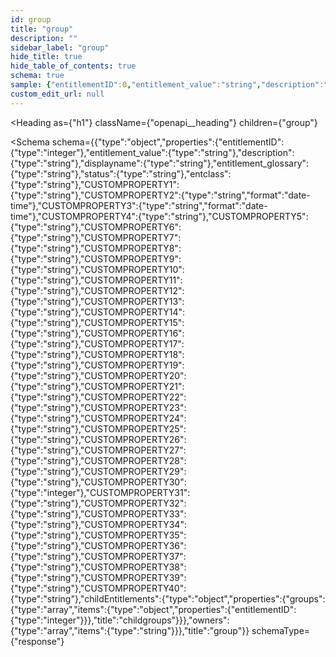 ```yaml
---
id: group
title: "group"
description: ""
sidebar_label: "group"
hide_title: true
hide_table_of_contents: true
schema: true
sample: {"entitlementID":0,"entitlement_value":"string","description":"string","displayname":"string","entitlement_glossary":"string","status":"string","entclass":"string","CUSTOMPROPERTY1":"string","CUSTOMPROPERTY2":"2024-07-29T15:51:28.071Z","CUSTOMPROPERTY3":"2024-07-29T15:51:28.071Z","CUSTOMPROPERTY4":"string","CUSTOMPROPERTY5":"string","CUSTOMPROPERTY6":"string","CUSTOMPROPERTY7":"string","CUSTOMPROPERTY8":"string","CUSTOMPROPERTY9":"string","CUSTOMPROPERTY10":"string","CUSTOMPROPERTY11":"string","CUSTOMPROPERTY12":"string","CUSTOMPROPERTY13":"string","CUSTOMPROPERTY14":"string","CUSTOMPROPERTY15":"string","CUSTOMPROPERTY16":"string","CUSTOMPROPERTY17":"string","CUSTOMPROPERTY18":"string","CUSTOMPROPERTY19":"string","CUSTOMPROPERTY20":"string","CUSTOMPROPERTY21":"string","CUSTOMPROPERTY22":"string","CUSTOMPROPERTY23":"string","CUSTOMPROPERTY24":"string","CUSTOMPROPERTY25":"string","CUSTOMPROPERTY26":"string","CUSTOMPROPERTY27":"string","CUSTOMPROPERTY28":"string","CUSTOMPROPERTY29":"string","CUSTOMPROPERTY30":0,"CUSTOMPROPERTY31":"string","CUSTOMPROPERTY32":"string","CUSTOMPROPERTY33":"string","CUSTOMPROPERTY34":"string","CUSTOMPROPERTY35":"string","CUSTOMPROPERTY36":"string","CUSTOMPROPERTY37":"string","CUSTOMPROPERTY38":"string","CUSTOMPROPERTY39":"string","CUSTOMPROPERTY40":"string","childEntitlements":{"groups":[{"entitlementID":0}]},"owners":["string"]}
custom_edit_url: null
---
```



<Heading
  as={"h1"}
  className={"openapi__heading"}
  children={"group"}
>
</Heading>





<Schema
  schema={{"type":"object","properties":{"entitlementID":{"type":"integer"},"entitlement_value":{"type":"string"},"description":{"type":"string"},"displayname":{"type":"string"},"entitlement_glossary":{"type":"string"},"status":{"type":"string"},"entclass":{"type":"string"},"CUSTOMPROPERTY1":{"type":"string"},"CUSTOMPROPERTY2":{"type":"string","format":"date-time"},"CUSTOMPROPERTY3":{"type":"string","format":"date-time"},"CUSTOMPROPERTY4":{"type":"string"},"CUSTOMPROPERTY5":{"type":"string"},"CUSTOMPROPERTY6":{"type":"string"},"CUSTOMPROPERTY7":{"type":"string"},"CUSTOMPROPERTY8":{"type":"string"},"CUSTOMPROPERTY9":{"type":"string"},"CUSTOMPROPERTY10":{"type":"string"},"CUSTOMPROPERTY11":{"type":"string"},"CUSTOMPROPERTY12":{"type":"string"},"CUSTOMPROPERTY13":{"type":"string"},"CUSTOMPROPERTY14":{"type":"string"},"CUSTOMPROPERTY15":{"type":"string"},"CUSTOMPROPERTY16":{"type":"string"},"CUSTOMPROPERTY17":{"type":"string"},"CUSTOMPROPERTY18":{"type":"string"},"CUSTOMPROPERTY19":{"type":"string"},"CUSTOMPROPERTY20":{"type":"string"},"CUSTOMPROPERTY21":{"type":"string"},"CUSTOMPROPERTY22":{"type":"string"},"CUSTOMPROPERTY23":{"type":"string"},"CUSTOMPROPERTY24":{"type":"string"},"CUSTOMPROPERTY25":{"type":"string"},"CUSTOMPROPERTY26":{"type":"string"},"CUSTOMPROPERTY27":{"type":"string"},"CUSTOMPROPERTY28":{"type":"string"},"CUSTOMPROPERTY29":{"type":"string"},"CUSTOMPROPERTY30":{"type":"integer"},"CUSTOMPROPERTY31":{"type":"string"},"CUSTOMPROPERTY32":{"type":"string"},"CUSTOMPROPERTY33":{"type":"string"},"CUSTOMPROPERTY34":{"type":"string"},"CUSTOMPROPERTY35":{"type":"string"},"CUSTOMPROPERTY36":{"type":"string"},"CUSTOMPROPERTY37":{"type":"string"},"CUSTOMPROPERTY38":{"type":"string"},"CUSTOMPROPERTY39":{"type":"string"},"CUSTOMPROPERTY40":{"type":"string"},"childEntitlements":{"type":"object","properties":{"groups":{"type":"array","items":{"type":"object","properties":{"entitlementID":{"type":"integer"}}},"title":"childgroups"}}},"owners":{"type":"array","items":{"type":"string"}}},"title":"group"}}
  schemaType={"response"}
>
  
</Schema>
            
